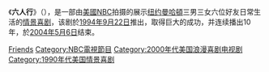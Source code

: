 {{noteTA
|G1=Friends
}}
{{Catnav|頁面分類|...|香港電視劇|無綫電視劇集|無綫電視外購劇集}}
{{Catnav|頁面分類|...|無綫電視節目|無綫電視劇集|無綫電視外購劇集}}
《'''六人行'''》（{{lang-en|'''''Friends'''''}}），是一部由[[美國|美國]][[NBC|NBC]]拍摄的展示[[纽约|纽约]][[曼哈頓|曼哈頓]]三男三女六位好友日常生活的[[情景喜剧|情景喜剧]]，该剧於[[1994年|1994年]][[9月22日|9月22日]]推出，取得巨大的成功，并连续播出10年，於[[2004年|2004年]][[5月6日|5月6日]]结束。
{{Commonscat|Friends (TV series)}}

[[Category:2000年代美国情景喜剧|Friends]]
[[Category:NBC電視節目|Category:NBC電視節目]]
[[Category:2000年代美国浪漫喜剧电视剧|Category:2000年代美国浪漫喜剧电视剧]]
[[Category:1990年代美国情景喜剧|Category:1990年代美国情景喜剧]]